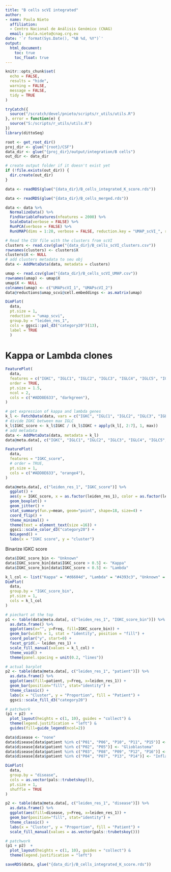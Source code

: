 ---
title: "B cells scVI integrated"
author:
- name: Paula Nieto
  affiliation: 
  - Centro Nacional de Análisis Genómico (CNAG)
  email: paula.nieto@cnag.crg.eu
date: '`r format(Sys.Date(), "%B %d, %Y")`'
output: 
  html_document:
    toc: true
    toc_float: true
---

```{r setup, include=FALSE}
knitr::opts_chunk$set(
  echo = FALSE,
  results = "hide",
  warning = FALSE,
  message = FALSE,
  tidy = TRUE
)
```

```{r surce-utils, include=FALSE}
tryCatch({
  source("/scratch/devel/pnieto/scripts/r_utils/utils.R")
}, error = function(e) {
  source("S:/scripts/r_utils/utils.R")
})
library(dittoSeq)
```

```{r set-params}
root <- get_root_dir()
proj_dir <- glue("{root}/CSF")
data_dir <- glue("{proj_dir}/output/integration/B cells")
out_dir <- data_dir
```

```{r create-output-folder}
# create output folder if it doesn't exist yet
if (!file.exists(out_dir)) {
  dir.create(out_dir)
}
```

```{r}
data <- readRDS(glue("{data_dir}/B_cells_integrated_K_score.rds"))
```

```{r load and process data, eval = FALSE}
data <- readRDS(glue("{data_dir}/B_cells_merged.rds"))

data <- data %>%
  NormalizeData() %>% 
  FindVariableFeatures(nfeatures = 2000) %>%
  ScaleData(verbose = FALSE) %>%
  RunPCA(verbose = FALSE) %>%
  RunUMAP(dims = 1:20, verbose = FALSE, reduction.key = "UMAP_scVI_", reduction.name = "umap_scvi")
```

```{r scVI metadata and UMAP coordinates, eval = FALSE}
# Read the CSV file with the clusters from scVI
clusters <- read.csv(glue("{data_dir}/B_cells_scVI_clusters.csv"))
rownames(clusters) <- clusters$X
clusters$X <- NULL
# add clusters metadata to seu obj
data <- AddMetaData(data, metadata = clusters)

umap <- read.csv(glue("{data_dir}/B_cells_scVI_UMAP.csv"))
rownames(umap) <- umap$X
umap$X <- NULL
colnames(umap) <- c("UMAPscVI_1", "UMAPscVI_2")
data@reductions$umap_scvi@cell.embeddings <- as.matrix(umap)
```

```{r}
DimPlot(
  data, 
  pt.size = 1,
  reduction = "umap_scvi", 
  group.by = "leiden_res_1",
  cols = ggsci::pal_d3("category20")(13),
  label = TRUE
  )
```

# Kappa or Lambda clones

```{r fig.width=10, fig.height=12}
FeaturePlot(
  data,
  features = c("IGKC", "IGLC1", "IGLC2", "IGLC3", "IGLC4", "IGLC5", "IGLC6"),
  order = TRUE,
  pt.size = 1.5,
  ncol = 2,
  cols = c("#ADD8E633", "darkgreen"),
)
```

```{r compute IGKC score, eval = FALSE}
# get expression of kappa and lambda genes
k_l <- FetchData(data, vars = c("IGKC", "IGLC1", "IGLC2", "IGLC3", "IGLC4", "IGLC5", "IGLC6"), slot = "counts")
# divide IGKC between max IGLC
k_l$IGKC_score <- k_l$IGKC / (k_l$IGKC + apply(k_l[, 2:7], 1, max))
# add metadata
data <- AddMetaData(data, metadata = k_l)
data@meta.data[, c("IGKC", "IGLC1", "IGLC2", "IGLC3", "IGLC4", "IGLC5", "IGLC6")] <- NULL
```

```{r}
FeaturePlot(
  data,
  features = "IGKC_score",
  # order = TRUE,
  pt.size = 1,
  cols = c("#ADD8E633", "orange4"),
)
```

```{r}
data@meta.data[, c("leiden_res_1", "IGKC_score")] %>% 
  ggplot() +
  aes(y = IGKC_score, x = as.factor(leiden_res_1), color = as.factor(leiden_res_1)) +
  geom_boxplot() +
  geom_jitter() +
  stat_summary(fun.y=mean, geom="point", shape=18, size=4) +
  coord_flip() +
  theme_minimal() +
  theme(text = element_text(size =16)) +
  ggsci::scale_color_d3("category20") +
  NoLegend() +
  labs(x = "IGKC score", y = "cluster")
```

Binarize IGKC score

```{r binarize IGKC score, eval = FALSE}
data$IGKC_score_bin <- "Unknown"
data$IGKC_score_bin[data$IGKC_score > 0.5] <- "Kappa"
data$IGKC_score_bin[data$IGKC_score < 0.5] <- "Lambda"
```

```{r}
k_l_col <- list("Kappa" = "#d6604d", "Lambda" = "#4393c3", "Unknown" = "grey")
DimPlot(
  data,
  group.by = "IGKC_score_bin",
  pt.size = 1,
  cols = k_l_col
)
```

```{r}
# piechart at the top
p1 <- table(data@meta.data[, c("leiden_res_1", "IGKC_score_bin")]) %>% 
  as.data.frame() %>% 
  ggplot(aes(x="", y=Freq, fill=IGKC_score_bin)) +
  geom_bar(width = 1, stat = "identity", position = "fill") +
  coord_polar("y", start=0) + 
  facet_grid(.~ leiden_res_1) +
  scale_fill_manual(values = k_l_col) +
  theme_void() + 
  theme(panel.spacing = unit(0.2, "lines"))

# actual barplot
p2 <- table(data@meta.data[, c("leiden_res_1", "patient")]) %>% 
  as.data.frame() %>% 
  ggplot(aes(fill=patient, y=Freq, x=leiden_res_1)) +
  geom_bar(position="fill", stat="identity") +
  theme_classic() +
  labs(x = "Cluster", y = "Proportion", fill = "Patient") +
  ggsci::scale_fill_d3("category20")

# patchwork
(p1 + p2)  +
  plot_layout(heights = c(1, 10), guides = "collect") &
  theme(legend.justification = "left") &
  guides(fill=guide_legend(ncol=2))
```

```{r recode patient, eval = FALSE}
data$disease <- "none"
data$disease[data$patient %in% c("P01", "P06", "P10", "P11", "P15")] <- "Lymphoma"
data$disease[data$patient %in% c("P02", "P05")] <- "Glioblastoma"
data$disease[data$patient %in% c("P03", "P08", "P09", "P12", "P16")] <- "Brain met"
data$disease[data$patient %in% c("P04", "P07", "P13", "P14")] <- "Inflammatory"
```

```{r}
DimPlot(
  data, 
  group.by = "disease",
  cols = as.vector(pals::trubetskoy()),
  pt.size = 1,
  shuffle = TRUE
)
```

```{r}
p2 <- table(data@meta.data[, c("leiden_res_1", "disease")]) %>% 
  as.data.frame() %>% 
  ggplot(aes(fill=disease, y=Freq, x=leiden_res_1)) +
  geom_bar(position="fill", stat="identity") +
  theme_classic() +
  labs(x = "Cluster", y = "Proportion", fill = "Patient") +
  scale_fill_manual(values = as.vector(pals::trubetskoy()))

# patchwork
(p1 + p2)  +
  plot_layout(heights = c(1, 10), guides = "collect") &
  theme(legend.justification = "left")
```

```{r save obj, eval = FALSE}
saveRDS(data, glue("{data_dir}/B_cells_integrated_K_score.rds"))
```

